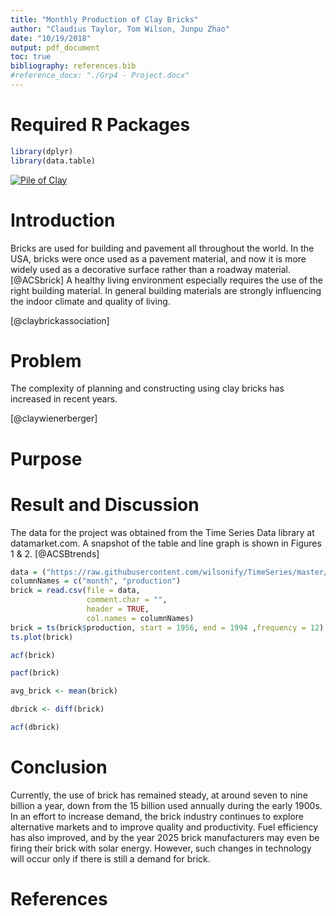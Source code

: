 ```yaml
---
title: "Monthly Production of Clay Bricks"
author: "Claudius Taylor, Tom Wilson, Junpu Zhao"
date: "10/19/2018"
output: pdf_document
toc: true
bibliography: references.bib
#reference_docx: "./Grp4 - Project.docx"
---
```


# Required R Packages
```r
library(dplyr)
library(data.table)
```

 [![Pile of Clay](./images/clay.jpg)](https://raw.githubusercontent.com/wilsonify/TimeSeries/master/images/clay.jpg)

# Introduction

Bricks are used for building and pavement all throughout the world. In the USA, bricks were once used as a pavement material, and now it is more widely used as a decorative surface rather than a roadway material.[@ACSbrick] A healthy living environment especially requires the use of the right building material. In general building materials are strongly influencing the indoor climate and quality of living.

[@claybrickassociation]

# Problem

The complexity of planning and constructing using clay bricks has increased in recent years. 

[@claywienerberger]

# Purpose



# Result and Discussion
The data for the project was obtained from the Time Series Data library at datamarket.com. A snapshot of the table and line graph is shown in Figures 1 & 2.
[@ACSBtrends]

```r
data = ("https://raw.githubusercontent.com/wilsonify/TimeSeries/master/data/claybrick.csv")
columnNames = c("month", "production") 
brick = read.csv(file = data,
                 comment.char = "",
                 header = TRUE,
                 col.names = columnNames)
brick = ts(brick$production, start = 1956, end = 1994 ,frequency = 12)
ts.plot(brick)
```


```r
acf(brick)
```

```r
pacf(brick)
```

```r
avg_brick <- mean(brick)
```

```r
dbrick <- diff(brick)
```

```r
acf(dbrick)
```
# Conclusion

Currently, the use of brick has remained steady, at around seven to nine billion a year, down from the 15 billion used annually during the early 1900s. In an effort to increase demand, the brick industry continues to explore alternative markets and to improve quality and productivity. Fuel efficiency has also improved, and by the year 2025 brick manufacturers may even be firing their brick with solar energy. However, such changes in technology will occur only if there is still a demand for brick.

# References {-}

<!--
- https://www.datamarket.com: source of data

- https://www.eia.gov/totalenergy/data/annual

- www.claybrick.org

- "Trends in Brick Plant Operation," 
  The American Ceramic Society Bulletin. 1992, pp.69-74
  
- "Brick Manufacturing from Past to Present," 
  The American Ceramic Society Bulletin. May, 1990, pp.807-813
 
-->
